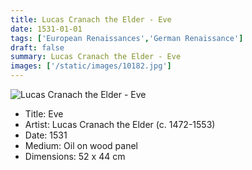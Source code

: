 ```yaml
---
title: Lucas Cranach the Elder - Eve
date: 1531-01-01
tags: ['European Renaissances','German Renaissance']
draft: false
summary: Lucas Cranach the Elder - Eve
images: ['/static/images/10182.jpg']
---
```


![Lucas Cranach the Elder - Eve](/static/images/10182.jpg)

* Title: Eve
* Artist: Lucas Cranach the Elder (c. 1472-1553)
* Date: 1531
* Medium: Oil on wood panel
* Dimensions: 52 x 44  cm


